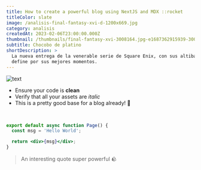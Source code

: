 ```yaml
---
title: How to create a powerful blog using NextJS and MDX ::rocket
titleColor: slate
image: /analisis-final-fantasy-xvi-d-1200x669.jpg
category: analisis
createdAt: 2023-02-06T23:00:00.000Z
thumbnail: /thumbnails/final-fantasy-xvi-3008164.jpg-e1687362915939-300x300.webp
subtitle: Chocobo de platino
shortDescription: >
  La nueva entrega de la venerable serie de Square Enix, con sus altibajos, se
  define por sus mejores momentos.
---
```



<Image src={image} alt='text' priority placeholder='blur' />

<br />

- Ensure your code is **clean**
- Verify that all your assets are _italic_
- This is a pretty good base for a blog already! 🚀

<br />

```jsx title="app/page.tsx"
export default async function Page() {
  const msg = 'Hello World';

  return <div>{msg}</div>;
}
```

> An interesting quote super powerful 🪨

